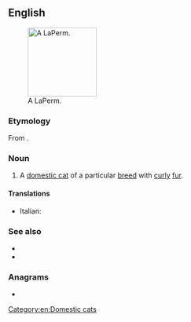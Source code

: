 ==English==
[[File:Laperm LH blacktabby white.jpg|thumb|140px|right|A LaPerm.]]

===Etymology===
From {{m|en|perm||curly hairstyle}}.

===Noun===
{{en-noun}}

# A [[domestic cat]] of a particular [[breed]] with [[curly]] [[fur]].

====Translations====
{{checktrans-top}}
* Italian: {{t-check|it|gatto LaPerm}}
{{trans-mid}}
{{trans-bottom}}

===See also===
* {{pedia}}
* {{commonslite|Category:LaPerm}}

===Anagrams===
* {{anagrams|en|a=aelmpr|Marple|Palmer|ampler|lamper|palmer|relamp}}

[[Category:en:Domestic cats]]
